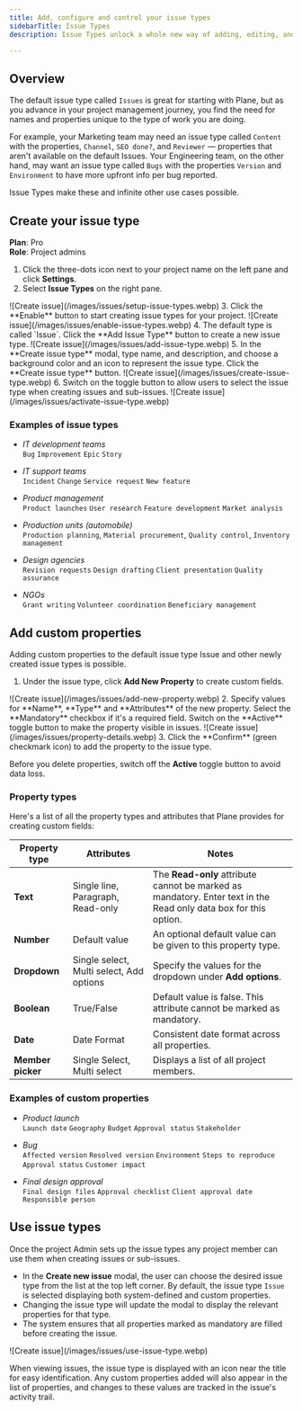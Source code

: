 ```yaml
---
title: Add, configure and control your issue types
sidebarTitle: Issue Types
description: Issue Types unlock a whole new way of adding, editing, and moving work forward in Plane.

---
```


## Overview

The default issue type called `Issues` is great for starting with Plane, but as you advance in your project management journey, you find the need for names and properties unique to the type of work you are doing.

For example, your Marketing team may need an issue type called `Content` with the properties, `Channel`, `SEO done?`, and `Reviewer` — properties that aren't available on the default Issues. Your Engineering team, on the other hand, may want an issue type called `Bugs` with the properties `Version` and `Environment` to have more upfront info per bug reported.

Issue Types make these and infinite other use cases possible.

## Create your issue type

**Plan**: Pro  
**Role**: Project admins

1. Click the three-dots icon next to your project name on the left pane and click **Settings**.
2. Select **Issue Types** on the right pane.
<Frame>![Create issue](/images/issues/setup-issue-types.webp)</Frame>
3. Click the **Enable** button to start creating issue types for your project.
<Frame>![Create issue](/images/issues/enable-issue-types.webp)</Frame>
4. The default type is called `Issue`. Click the **Add Issue Type** button to create a new issue type.
<Frame>![Create issue](/images/issues/add-issue-type.webp)</Frame>
5. In the **Create issue type** modal, type name, and description, and choose a background color and an icon to represent the issue type. Click the **Create issue type** button.
<Frame>![Create issue](/images/issues/create-issue-type.webp)</Frame>
6. Switch on the toggle button to allow users to select the issue type when creating issues and sub-issues.
<Frame>![Create issue](/images/issues/activate-issue-type.webp)</Frame>

### Examples of issue types

- *IT development teams*   
`Bug` `Improvement` `Epic` `Story`


- *IT support teams*  
`Incident` `Change` `Service request` `New feature`

- *Product management*  
`Product launches` `User research` `Feature development` `Market analysis`

- *Production units (automobile)*  
`Production planning`, `Material procurement`, `Quality control`, `Inventory management`

- *Design agencies*   
`Revision requests` `Design drafting` `Client presentation` `Quality assurance`

- *NGOs*  
`Grant writing` `Volunteer coordination` `Beneficiary management`


## Add custom properties

Adding custom properties to the default issue type Issue and other newly created issue types is possible.

1. Under the issue type, click **Add New Property** to create custom fields.
<Frame>![Create issue](/images/issues/add-new-property.webp)</Frame>
2. Specify values for **Name**, **Type** and **Attributes** of the new property. Select the **Mandatory** checkbox if it's a required field. Switch on the **Active** toggle button to make the property visible in issues. 
<Frame>![Create issue](/images/issues/property-details.webp)</Frame>
3. Click the **Confirm** (green checkmark icon) to add the property to the issue type. 

<Warning>Before you delete properties, switch off the **Active** toggle button to avoid data loss.</Warning>

### Property types

Here's a list of all the property types and attributes that Plane provides for creating custom fields: 

| Property type | Attributes | Notes|
| --------------| ------------------- |---- |
| **Text** | Single line, Paragraph, Read-only | The **Read-only** attribute cannot be marked as mandatory. Enter text in the Read only data box for this option.|
| **Number** | Default value | An optional default value can be given to this property type.|
| **Dropdown** | Single select, Multi select, Add options | Specify the values for the dropdown under **Add options**. |
| **Boolean** | True/False | Default value is false. This attribute cannot be marked as mandatory. |
| **Date** | Date Format | Consistent date format across all properties. | 
| **Member picker** | Single Select, Multi select | Displays a list of all project members. |                  


### Examples of custom properties

- *Product launch*  
`Launch date` `Geography` `Budget` `Approval status` `Stakeholder`

- *Bug*  
`Affected version` `Resolved version` `Environment` `Steps to reproduce` `Approval status` `Customer impact`

- *Final design approval*  
`Final design files` `Approval checklist` `Client approval date` `Responsible person`

## Use issue types

Once the project Admin sets up the issue types any project member can use them when creating issues or sub-issues.

- In the **Create new issue** modal, the user can choose the desired issue type from the list at the top left corner. By default, the issue type `Issue` is selected displaying both system-defined and custom properties.
- Changing the issue type will update the modal to display the relevant properties for that type.
- The system ensures that all properties marked as mandatory are filled before creating the issue.
<Frame>![Create issue](/images/issues/use-issue-type.webp)</Frame>

When viewing issues, the issue type is displayed with an icon near the title for easy identification. Any custom properties added will also appear in the list of properties, and changes to these values are tracked in the issue's activity trail.